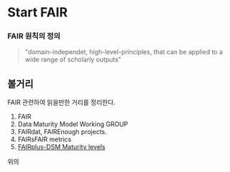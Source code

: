 # Start FAIR

### FAIR 원칙의 정의 

> "domain-independet, high-level-principles, that can be applied to a wide range of scholarly outputs"

## 볼거리

FAIR 관련하여 읽을만한 거리를 정리한다.

1. FAIR
2. Data Maturity Model Working GROUP
3. FAIRdat, FAIREnough projects.
4. FAIRsFAIR metrics
5.  [FAIRplus-DSM Maturity levels](https://fairplus.github.io/Data-Maturity/docs/Levels)

위의 


